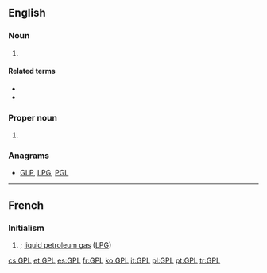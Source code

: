 ==English==
{{wikipedia|GNU General Public License}}

===Noun===
{{en-initialism}}

# {{lb|en|computing}} {{initialism of|w:General Public License|General Public License|lang=en}}

====Related terms====
* {{l|en|GNU}}
* {{l|en|LGPL}}

===Proper noun===
{{en-proper noun}}

# {{lb|en|linguistics}} {{initialism of|Germanic parent language|lang=en}}

===Anagrams===
* [[GLP#English|GLP]], [[LPG#English|LPG]], [[PGL#English|PGL]]

----

==French==
{{wikipedia|Gaz de pétrole liquéfié|lang=fr}}

===Initialism===
{{rfc-header|Initialism}}
{{head|fr|initialism}}

# {{form of|initialism|gaz de pétrole liquéfié|Gaz de Pétrole Liquéfié|lang=fr}}; [[liquid petroleum gas]] ([[LPG]])

[[cs:GPL]]
[[et:GPL]]
[[es:GPL]]
[[fr:GPL]]
[[ko:GPL]]
[[it:GPL]]
[[pl:GPL]]
[[pt:GPL]]
[[tr:GPL]]